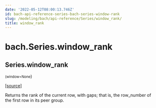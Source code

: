 ```yaml
---
date: '2022-05-12T08:00:13.746Z'
id: bach-api-reference-series-bach-series-window-rank
slug: /modeling/bach/api-reference/Series/window_rank/
title: window_rank
---
```


# bach.Series.window_rank

<div className="method">

## <span className="additional-name">Series.</span><span className="name">window_rank</span>

<small className="parameter-list">(<span className="parameter" id="window">window=None</span></small>)


&#8203;<span className="view-source">[[source]](https://github.com/objectiv/objectiv-analytics/blob/main/bach/bach/series/series.py)</span>

<div className="content">

Returns the rank of the current row, with gaps; that is, the row_number of the first row
in its peer group.


</div>


</div>

